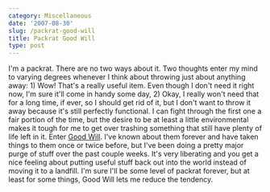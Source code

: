 ```yaml
---
category: Miscellaneous
date: '2007-08-30'
slug: /packrat-good-will
title: Packrat Good Will
type: post
---
```



I'm a packrat. There are no two ways about it. Two thoughts enter
my mind to varying degrees whenever I think about throwing just
about anything away: 1) Wow! That's a really useful item. Even
though I don't need it right now, I'm sure it'll come in handy some
day, 2) Okay, I really won't need that for a long time, if ever, so
I should get rid of it, but I don't want to throw it away because
it's still perfectly functional. I can fight through the first one
a fair portion of the time, but the desire to be at least a little
environmental makes it tough for me to get over trashing something
that still have plenty of life left in it. Enter
[Good Will](http://www.goodwill.org/). I've known about them
forever and have taken things to them once or twice before, but
I've been doing a pretty major purge of stuff over the past couple
weeks. It's very liberating and you get a nice feeling about
putting useful stuff back out into the world instead of moving it
to a landfill. I'm sure I'll be some level of packrat forever, but
at least for some things, Good Will lets me reduce the tendency.